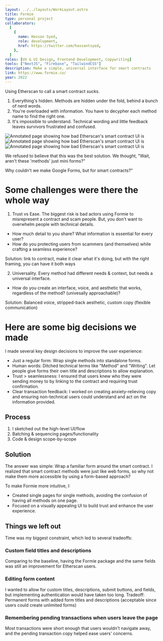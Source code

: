 ```yaml
---
layout: ../../layouts/WorkLayout.astro
title: Formie
type: personal project
collaborators:
  [
    {
      name: Hassan Syed,
      role: development,
      href: https://twitter.com/hassantsyed,
    },
  ]
roles: [UX & UI Design, Frontend Development, Copywriting]
tools: ["NextJS", "Firebase", "TailwindCSS"]
description: Make a simple, universal interface for smart contracts
link: https://www.formie.co/
year: 2022
---
```



Using Etherscan to call a smart contract _sucks_.

1. Everything's hidden. Methods are hidden under the fold, behind a bunch of nerd words.
2. You're overloaded with information. You have to decypher each method name to find the right one.
3. It's impossible to understand. Technical wording and little feedback leaves survivors frustrated and confused.

<Image
  src="/work/formie/etherscan-1.png"
  alt="Annotated page showing how bad Etherscan's smart contract UI is"
/>
<Image
  src="/work/formie/etherscan-2.png"
  alt="Annotated page showing how bad Etherscan's smart contract UI is"
/>
<Image
  src="/work/formie/etherscan-3.png"
  alt="Annotated page showing how bad Etherscan's smart contract UI is"
/>

We refused to believe that this was the best solution. We thought, "Wait, aren't these 'methods' just mini forms?"

Why couldn't we make Google Forms, but for smart contracts?"

# Some challenges were there the whole way

1. Trust vs Ease. The biggest risk is bad actors using Formie to misrepresent a contract and scam people.
   But, you don't want to overwhelm people with technical details.

- How much detail to you share? What information is essential for every user?
- How do you protecting users from scammers (and themselves) while crafting a seamless experience?

Solution: link to contract, make it clear what it's doing, but with the right framing, you can have it both ways

2. Universality. Every method had different needs & context, but needs a universal interface.

- How do you create an interface, voice, and aesthetic that works, regardless of the method? (univesally approachable)?

Solution: Balanced voice, stripped-back aesthetic, custom copy (flexible communication)

# Here are some big decisions we made

I made several key design decisions to improve the user experience:

- Just a regular form: Wrap single methods into standalone forms.
- Human words: Ditched technical terms like "Method" and "Writing". Let people give forms their own title and descriptions to allow explanation.
- Trust > seamlessness: I ensured that users knew who they were sending money to by linking to the contract and requiring trust confirmation.
- Clear transaction feedback: I worked on creating anxiety-relieving copy and ensuring non-technical users could understand and act on the information provided.

## Process

1. I sketched out the high-level UI/flow
2. Batching & sequencing pages/functionality
3. Code & design scope-by-scope

## Solution

The answer was simple: Wrap a familiar form around the smart contract. I realized that smart contract methods were just like web forms, so why not make them more accessible by using a form-based approach?

To make Formie more intuitive, I:

- Created single pages for single methods, avoiding the confusion of having all methods on one page.
- Focused on a visually appealing UI to build trust and enhance the user experience.

## Things we left out

Time was my biggest constraint, which led to several tradeoffs:

### Custom field titles and descriptions

Comparing to the baseline, having the Formie package and the same fields was still an improvement for Etherscan users.

### Editing form content

I wanted to allow for custom titles, descriptions, submit buttons, and fields, but implementing authentication would have taken too long.
Tradeoff: Permanent forms with added form titles and descriptions (acceptable since users could create unlimited forms)

### Remembering pending transactions when users leave the page

Most transactions were short enough that users wouldn't navigate away, and the pending transaction copy helped ease users' concerns.

